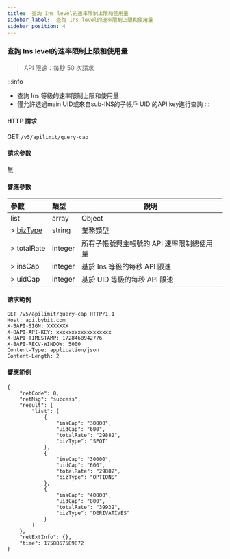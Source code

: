 ```yaml
---
title:  查詢 Ins level的速率限制上限和使用量
sidebar_label:  查詢 Ins level的速率限制上限和使用量
sidebar_position: 4
---
```

### 查詢 Ins level的速率限制上限和使用量
> API 限速：每秒 50 次請求<br/>

:::info
* 查詢 Ins 等級的速率限制上限和使用量
* 僅允許透過main UID或來自sub-INS的子帳戶 UID 的API key進行查詢
:::

#### HTTP 請求
GET `/v5/apilimit/query-cap`

#### 請求參數
無

#### 響應參數
| 參數 | 類型 | 說明 |
|:----- |:-----|----- |
|list |array |Object|
|> [bizType](./enum#biztype) |string|業務類型 |
|> totalRate |integer|所有子帳號與主帳號的 API 速率限制總使用量 |
|> insCap |integer|基於 Ins 等級的每秒 API 限速 |
|> uidCap |integer|基於 UID 等級的每秒 API 限速 |

#### 請求範例
```http
GET /v5/apilimit/query-cap HTTP/1.1
Host: api.bybit.com
X-BAPI-SIGN: XXXXXXX
X-BAPI-API-KEY: xxxxxxxxxxxxxxxxxx
X-BAPI-TIMESTAMP: 1728460942776
X-BAPI-RECV-WINDOW: 5000
Content-Type: application/json
Content-Length: 2
```

#### 響應範例
```http
{
    "retCode": 0,
    "retMsg": "success",
    "result": {
        "list": [
            {
                "insCap": "30000",
                "uidCap": "600",
                "totalRate": "29882",
                "bizType": "SPOT"
            },
            {
                "insCap": "30000",
                "uidCap": "600",
                "totalRate": "29882",
                "bizType": "OPTIONS"
            },
            {
                "insCap": "40000",
                "uidCap": "800",
                "totalRate": "39932",
                "bizType": "DERIVATIVES"
            }
        ]
    },
    "retExtInfo": {},
    "time": 1758857589872
}
```

